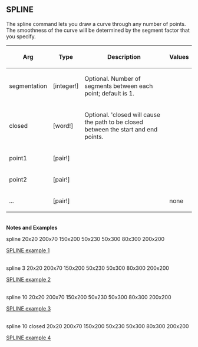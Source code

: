== SPLINE== 

The spline command lets you draw a curve through any number of points. The smoothness of the curve will be determined by the segment factor that you specify.

{| cellspacing="1" cellpadding="4" border="0" style="background: black; color: black"
! bgcolor="silver" | Arg 
! bgcolor="silver" | Type 
! bgcolor="silver" | Description
! bgcolor="silver" | Values
|- 
| bgcolor="white" | segmentation
| bgcolor="white" | [integer!]
| bgcolor="white" | Optional. Number of segments between each point; default is 1.
| bgcolor="white" | 
|- 
| bgcolor="white" | closed
| bgcolor="white" | [word!]
| bgcolor="white" | Optional. 'closed will cause the path to be closed between the start and end points.
| bgcolor="white" | 
|- 
| bgcolor="white" | point1
| bgcolor="white" | [pair!]
| bgcolor="white" | 
| bgcolor="white" | 
|- 
| bgcolor="white" | point2
| bgcolor="white" | [pair!]
| bgcolor="white" | 
| bgcolor="white" | 
|- 
| bgcolor="white" | ...
| bgcolor="white" | [pair!]
| bgcolor="white" | 
| bgcolor="white" | none
|}
<br>'''Notes and Examples'''

spline 20x20 200x70 150x200 50x230 50x300 80x300 200x200

[[images/SPLINE-1.png|SPLINE example 1]]

<br>

spline 3 20x20 200x70 150x200 50x230 50x300 80x300 200x200

[[images/SPLINE-2.png|SPLINE example 2]]

<br>

spline 10 20x20 200x70 150x200 50x230 50x300 80x300 200x200

[[images/SPLINE-3.png|SPLINE example 3]]

<br>

spline 10 closed 20x20 200x70 150x200 50x230 50x300 80x300 200x200

[[images/SPLINE-4.png|SPLINE example 4]]

<br>